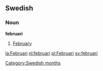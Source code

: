 ==Swedish==
===Noun===
'''februari'''

#[[February]]
[[Category:Swedish months]]

[[la:Februari]]
[[nl:februari]]
[[pl:Februari]]
[[sv:februari]]